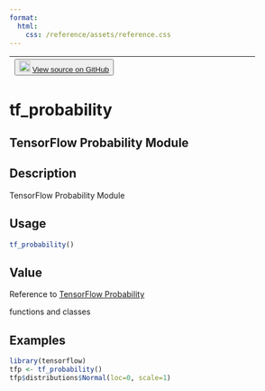```yaml
---
format:
  html:
    css: /reference/assets/reference.css
---
```


| <button class="button"> ![](/reference/assets/GitHub-Mark-32px.png){width="20"} [View source on GitHub](https://github.com/rstudio/tensorflow//blob/main/R/probability.R#L14) </button> |
|:------------------------------:|:--------------------------------------:|

# tf_probability

## TensorFlow Probability Module

## Description
TensorFlow Probability Module 


## Usage
```r
tf_probability() 
```




## Value

Reference to [TensorFlow Probability](https://www.tensorflow.org/probability)

functions and classes 


## Examples
```r
library(tensorflow) 
tfp <- tf_probability() 
tfp$distributions$Normal(loc=0, scale=1) 
```


